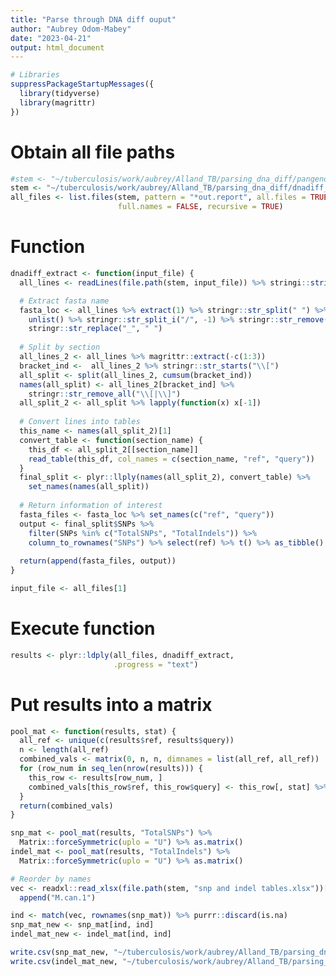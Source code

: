 ```yaml
---
title: "Parse through DNA diff ouput"
author: "Aubrey Odom-Mabey"
date: "2023-04-21"
output: html_document
---
```


```R
# Libraries
suppressPackageStartupMessages({
  library(tidyverse)
  library(magrittr)
})

```

# Obtain all file paths
```R
#stem <- "~/tuberculosis/work/aubrey/Alland_TB/parsing_dna_diff/pangenome_dnadiff_out"
stem <- "~/tuberculosis/work/aubrey/Alland_TB/parsing_dna_diff/dnadiff_m.can_out"
all_files <- list.files(stem, pattern = "*out.report", all.files = TRUE,
                        full.names = FALSE, recursive = TRUE)
```

# Function
```R
dnadiff_extract <- function(input_file) {
  all_lines <- readLines(file.path(stem, input_file)) %>% stringi::stri_remove_empty()

  # Extract fasta name
  fasta_loc <- all_lines %>% extract(1) %>% stringr::str_split(" ") %>%
    unlist() %>% stringr::str_split_i("/", -1) %>% stringr::str_remove(".fasta") %>%
    stringr::str_replace("_", " ")
    
  # Split by section
  all_lines_2 <- all_lines %>% magrittr::extract(-c(1:3))
  bracket_ind <-  all_lines_2 %>% stringr::str_starts("\\[")
  all_split <- split(all_lines_2, cumsum(bracket_ind))
  names(all_split) <- all_lines_2[bracket_ind] %>%
    stringr::str_remove_all("\\[|\\]")
  all_split_2 <- all_split %>% lapply(function(x) x[-1])
  
  # Convert lines into tables
  this_name <- names(all_split_2)[1]
  convert_table <- function(section_name) {
    this_df <- all_split_2[[section_name]]
    read_table(this_df, col_names = c(section_name, "ref", "query"))
  }
  final_split <- plyr::llply(names(all_split_2), convert_table) %>%
    set_names(names(all_split))
  
  # Return information of interest
  fasta_files <- fasta_loc %>% set_names(c("ref", "query"))
  output <- final_split$SNPs %>%
    filter(SNPs %in% c("TotalSNPs", "TotalIndels")) %>%
    column_to_rownames("SNPs") %>% select(ref) %>% t() %>% as_tibble() %>% unlist()
  
  return(append(fasta_files, output))
}

input_file <- all_files[1]
```


# Execute function
```R
results <- plyr::ldply(all_files, dnadiff_extract,
                       .progress = "text")
```
# Put results into a matrix
```R
pool_mat <- function(results, stat) {
  all_ref <- unique(c(results$ref, results$query))
  n <- length(all_ref)
  combined_vals <- matrix(0, n, n, dimnames = list(all_ref, all_ref)) 
  for (row_num in seq_len(nrow(results))) {
    this_row <- results[row_num, ]
    combined_vals[this_row$ref, this_row$query] <- this_row[, stat] %>% as.integer()
  }
  return(combined_vals)
}

snp_mat <- pool_mat(results, "TotalSNPs") %>%
  Matrix::forceSymmetric(uplo = "U") %>% as.matrix()
indel_mat <- pool_mat(results, "TotalIndels") %>% 
  Matrix::forceSymmetric(uplo = "U") %>% as.matrix()

# Reorder by names
vec <- readxl::read_xlsx(file.path(stem, "snp and indel tables.xlsx"))[, 1] %>% unlist() %>% unname() %>% unique() %>%
  append("M.can.1")

ind <- match(vec, rownames(snp_mat)) %>% purrr::discard(is.na)
snp_mat_new <- snp_mat[ind, ind]
indel_mat_new <- indel_mat[ind, ind]
```


```R
write.csv(snp_mat_new, "~/tuberculosis/work/aubrey/Alland_TB/parsing_dna_diff/snp_dnadiff_mat_m_can.csv")
write.csv(indel_mat_new, "~/tuberculosis/work/aubrey/Alland_TB/parsing_dna_diff/indel_dnadiff_mat_m_can.csv")
```



